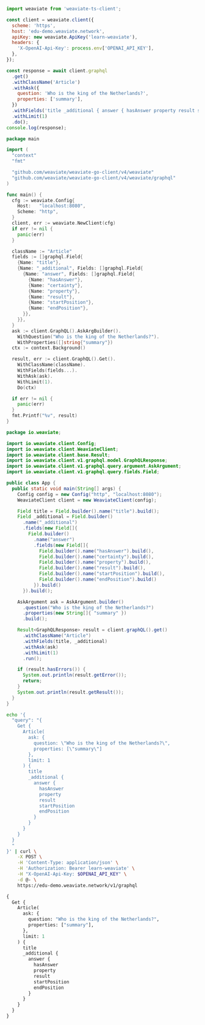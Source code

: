 

<Tabs groupId="languages">
<TabItem value="py" label="Python Client v4">
  <FilteredTextBlock
    text={PyCode}
    startMarker="START GraphQLQnAExample"
    endMarker="END GraphQLQnAExample"
    language="py"
  />
</TabItem>
<TabItem value="js" label="JS/TS Client v2">

```js
import weaviate from 'weaviate-ts-client';

const client = weaviate.client({
  scheme: 'https',
  host: 'edu-demo.weaviate.network',
  apiKey: new weaviate.ApiKey('learn-weaviate'),
  headers: {
    'X-OpenAI-Api-Key': process.env['OPENAI_API_KEY'],
  },
});

const response = await client.graphql
  .get()
  .withClassName('Article')
  .withAsk({
    question: 'Who is the king of the Netherlands?',
    properties: ['summary'],
  })
  .withFields('title _additional { answer { hasAnswer property result startPosition endPosition } }')
  .withLimit(1)
  .do();
console.log(response);

```

</TabItem>
<TabItem value="go" label="Go">

```go
package main

import (
  "context"
  "fmt"

  "github.com/weaviate/weaviate-go-client/v4/weaviate"
  "github.com/weaviate/weaviate-go-client/v4/weaviate/graphql"
)

func main() {
  cfg := weaviate.Config{
    Host:   "localhost:8080",
    Scheme: "http",
  }
  client, err := weaviate.NewClient(cfg)
  if err != nil {
    panic(err)
  }

  className := "Article"
  fields := []graphql.Field{
    {Name: "title"},
    {Name: "_additional", Fields: []graphql.Field{
      {Name: "answer", Fields: []graphql.Field{
        {Name: "hasAnswer"},
        {Name: "certainty"},
        {Name: "property"},
        {Name: "result"},
        {Name: "startPosition"},
        {Name: "endPosition"},
      }},
    }},
  }
  ask := client.GraphQL().AskArgBuilder().
    WithQuestion("Who is the king of the Netherlands?").
    WithProperties([]string{"summary"})
  ctx := context.Background()

  result, err := client.GraphQL().Get().
    WithClassName(className).
    WithFields(fields...).
    WithAsk(ask).
    WithLimit(1).
    Do(ctx)

  if err != nil {
    panic(err)
  }
  fmt.Printf("%v", result)
}
```

</TabItem>
<TabItem value="java" label="Java">

```java
package io.weaviate;

import io.weaviate.client.Config;
import io.weaviate.client.WeaviateClient;
import io.weaviate.client.base.Result;
import io.weaviate.client.v1.graphql.model.GraphQLResponse;
import io.weaviate.client.v1.graphql.query.argument.AskArgument;
import io.weaviate.client.v1.graphql.query.fields.Field;

public class App {
  public static void main(String[] args) {
    Config config = new Config("http", "localhost:8080");
    WeaviateClient client = new WeaviateClient(config);

    Field title = Field.builder().name("title").build();
    Field _additional = Field.builder()
      .name("_additional")
      .fields(new Field[]{
        Field.builder()
          .name("answer")
          .fields(new Field[]{
            Field.builder().name("hasAnswer").build(),
            Field.builder().name("certainty").build(),
            Field.builder().name("property").build(),
            Field.builder().name("result").build(),
            Field.builder().name("startPosition").build(),
            Field.builder().name("endPosition").build()
          }).build()
      }).build();

    AskArgument ask = AskArgument.builder()
      .question("Who is the king of the Netherlands?")
      .properties(new String[]{ "summary" })
      .build();

    Result<GraphQLResponse> result = client.graphQL().get()
      .withClassName("Article")
      .withFields(title, _additional)
      .withAsk(ask)
      .withLimit(1)
      .run();

    if (result.hasErrors()) {
      System.out.println(result.getError());
      return;
    }
    System.out.println(result.getResult());
  }
}
```

</TabItem>
<TabItem value="curl" label="Curl">

```bash
echo '{
  "query": "{
    Get {
      Article(
        ask: {
          question: \"Who is the king of the Netherlands?\",
          properties: [\"summary\"]
        },
        limit: 1
      ) {
        title
        _additional {
          answer {
            hasAnswer
            property
            result
            startPosition
            endPosition
          }
        }
      }
    }
  }
  "
}' | curl \
    -X POST \
    -H 'Content-Type: application/json' \
    -H 'Authorization: Bearer learn-weaviate' \
    -H "X-OpenAI-Api-Key: $OPENAI_API_KEY" \
    -d @- \
    https://edu-demo.weaviate.network/v1/graphql
```

</TabItem>
<TabItem value="graphql" label="GraphQL">

```graphql
{
  Get {
    Article(
      ask: {
        question: "Who is the king of the Netherlands?",
        properties: ["summary"],
      },
      limit: 1
    ) {
      title
      _additional {
        answer {
          hasAnswer
          property
          result
          startPosition
          endPosition
        }
      }
    }
  }
}
```

</TabItem>
</Tabs>
